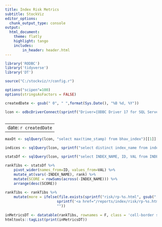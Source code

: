 ```yaml
---
title: Index Risk Metrics
subtitle: StockViz
editor_options:
  chunk_output_type: console
output: 
  html_document:
    theme: flatly
    highlight: tango
    includes:
        in_header: header.html
---
```


```r
library('RODBC')
library('tidyverse')
library('DT')

source("C:/stockviz/r/config.r")

options("scipen"=100)
options(stringsAsFactors = FALSE)

createdDate <- gsub(" 0", " ",format(Sys.Date(), "%B %d, %Y"))

lcon <- odbcDriverConnect(sprintf("Driver={ODBC Driver 17 for SQL Server};Server=%s;Database=%s;Uid=%s;Pwd=%s;", ldbserver, ldbname, ldbuser, ldbpassword), case = "nochange", believeNRows = TRUE)
	
```

---
date: `r createdDate`
---

```r
maxDt <- sqlQuery(lcon, "select max(time_stamp) from bhav_index")[[1]]

indices <- sqlQuery(lcon, sprintf("select distinct index_name from index_capm where time_stamp = '%s'", maxDt))[,1]

statsDf <- sqlQuery(lcon, sprintf("select INDEX_NAME, ID, VAL from INDEX_CAPM where INDEX_NAME in ('%s')", paste(indices, collapse="','"))) 

rankTibs <- statsDf %>% 
	pivot_wider(names_from=ID, values_from=VAL) %>% 
	mutate_at(vars(-INDEX_NAME), rank) %>%
	mutate(SCORE = rowSums(across(-INDEX_NAME))) %>%
	arrange(desc(SCORE))
	
rankTibs <- rankTibs %>%
	mutate(more = ifelse(file.exists(sprintf("risk/rp-%s.html", gsub("[^[:alnum:] ]| ", "", INDEX_NAME))), 
						sprintf('<a href="/reports/index/risk/rp-%s.html" target="_blank">>>></a>', gsub("[^[:alnum:] ]| ", "", INDEX_NAME)), 
						""))
	
inMetricsDT <- datatable(rankTibs, rownames = F, class = 'cell-border stripe', escape = c(rep(T, ncol(rankTibs)-1), F), filter='none', colnames = c("", names(rankTibs)[-1]), options = list(dom = 't', pageLength = nrow(rankTibs)))
htmltools::tagList(print(inMetricsDT))

```
